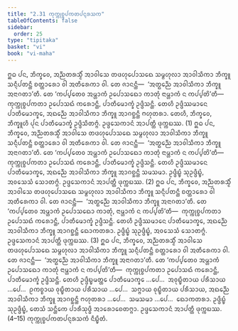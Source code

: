 ```yaml
---
title: "2.31 ᨠᩩᨠ᩠ᨠᩩᨧ᩠ᨧᨸᨠᨲᨸᨶ᩠ᨶᩁᩈᨠ"
tableOfContents: false
sidebar:
  order: 25
type: "tipitaka"
basket: "vi"
book: "vi-maha"
---
```



<DynamicBreadcrumb />

<Division number="175" book="vi-maha">

<Paragraph number="753" book="vi-maha">
ᩍᨵ ᨸᨶ, ᨽᩥᨠ᩠ᨡᩅᩮ, ᩋᨬ᩠ᨬᨲᩁᩈ᩠ᨾᩥᩴ ᩋᩣᩅᩤᩈᩮ ᨲᨴᩉᩩᨸᩮᩣᩈᨳᩮ ᩈᨾ᩠ᨻᩉᩩᩃᩣ ᩋᩣᩅᩤᩈᩥᨠᩣ ᨽᩥᨠ᩠ᨡᩪ ᩈᨶ᩠ᨶᩥᨸᨲᨶ᩠ᨲᩥ ᨧᨲ᩠ᨲᩣᩁᩮᩣ ᩅᩤ ᩋᨲᩥᩁᩮᨠᩣ ᩅᩤ. ᨲᩮ ᨩᩣᨶᨶ᩠ᨲᩥ—  ‘ᩋᨲ᩠ᨳᨬ᩠ᨬᩮ ᩋᩣᩅᩤᩈᩥᨠᩣ ᨽᩥᨠ᩠ᨡᩪ ᩋᨶᩣᨣᨲᩣ’ᨲᩥ. ᨲᩮ ‘ᨠᨸ᩠ᨸᨲᩮᩅ ᩋᨾ᩠ᩉᩣᨠᩴ ᩏᨸᩮᩣᩈᨳᩮᩣ ᨠᩣᨲᩩᩴ ᨶᩣᨾ᩠ᩉᩣᨠᩴ ᨶ ᨠᨸ᩠ᨸᨲᩦ’ᨲᩥ—  ᨠᩩᨠ᩠ᨠᩩᨧ᩠ᨧᨸᨠᨲᩣ ᩏᨸᩮᩣᩈᨳᩴ ᨠᩁᩮᩣᨶ᩠ᨲᩥ, ᨸᩣᨲᩥᨾᩮᩣᨠ᩠ᨡᩴ ᩏᨴ᩠ᨴᩥᩈᨶ᩠ᨲᩥ. ᨲᩮᩉᩥ ᩏᨴ᩠ᨴᩥᩔᨾᩣᨶᩮ ᨸᩣᨲᩥᨾᩮᩣᨠ᩠ᨡᩮ, ᩋᨳᨬ᩠ᨬᩮ ᩋᩣᩅᩤᩈᩥᨠᩣ ᨽᩥᨠ᩠ᨡᩪ ᩋᩣᨣᨧ᩠ᨨᨶ᩠ᨲᩥ ᨻᩉᩩᨲᩁᩣ. ᨲᩮᩉᩥ, ᨽᩥᨠ᩠ᨡᩅᩮ, ᨽᩥᨠ᩠ᨡᩪᩉᩥ ᨸᩩᨶ ᨸᩣᨲᩥᨾᩮᩣᨠ᩠ᨡᩴ ᩏᨴ᩠ᨴᩥᩈᩥᨲᨻ᩠ᨻᩴ. ᩏᨴ᩠ᨴᩮᩈᨠᩣᨶᩴ ᩋᩣᨸᨲ᩠ᨲᩥ ᨴᩩᨠ᩠ᨠᨭᩔ. (1)
</Paragraph>

<Paragraph number="754" book="vi-maha">
ᩍᨵ ᨸᨶ, ᨽᩥᨠ᩠ᨡᩅᩮ, ᩋᨬ᩠ᨬᨲᩁᩈ᩠ᨾᩥᩴ ᩋᩣᩅᩤᩈᩮ ᨲᨴᩉᩩᨸᩮᩣᩈᨳᩮ ᩈᨾ᩠ᨻᩉᩩᩃᩣ ᩋᩣᩅᩤᩈᩥᨠᩣ ᨽᩥᨠ᩠ᨡᩪ ᩈᨶ᩠ᨶᩥᨸᨲᨶ᩠ᨲᩥ ᨧᨲ᩠ᨲᩣᩁᩮᩣ ᩅᩤ ᩋᨲᩥᩁᩮᨠᩣ ᩅᩤ. ᨲᩮ ᨩᩣᨶᨶ᩠ᨲᩥ—  ‘ᩋᨲ᩠ᨳᨬ᩠ᨬᩮ ᩋᩣᩅᩤᩈᩥᨠᩣ ᨽᩥᨠ᩠ᨡᩪ ᩋᨶᩣᨣᨲᩣ’ᨲᩥ. ᨲᩮ ‘ᨠᨸ᩠ᨸᨲᩮᩅ ᩋᨾ᩠ᩉᩣᨠᩴ ᩏᨸᩮᩣᩈᨳᩮᩣ ᨠᩣᨲᩩᩴ ᨶᩣᨾ᩠ᩉᩣᨠᩴ ᨶ ᨠᨸ᩠ᨸᨲᩦ’ᨲᩥ—  ᨠᩩᨠ᩠ᨠᩩᨧ᩠ᨧᨸᨠᨲᩣ ᩏᨸᩮᩣᩈᨳᩴ ᨠᩁᩮᩣᨶ᩠ᨲᩥ, ᨸᩣᨲᩥᨾᩮᩣᨠ᩠ᨡᩴ ᩏᨴ᩠ᨴᩥᩈᨶ᩠ᨲᩥ. ᨲᩮᩉᩥ ᩏᨴ᩠ᨴᩥᩔᨾᩣᨶᩮ ᨸᩣᨲᩥᨾᩮᩣᨠ᩠ᨡᩮ, ᩋᨳᨬ᩠ᨬᩮ ᩋᩣᩅᩤᩈᩥᨠᩣ ᨽᩥᨠ᩠ᨡᩪ ᩋᩣᨣᨧ᩠ᨨᨶ᩠ᨲᩥ ᩈᨾᩈᨾᩣ. ᩏᨴ᩠ᨴᩥᨭ᩠ᨮᩴ ᩈᩩᩏᨴ᩠ᨴᩥᨭ᩠ᨮᩴ, ᩋᩅᩈᩮᩈᩴ ᩈᩮᩣᨲᨻ᩠ᨻᩴ. ᩏᨴ᩠ᨴᩮᩈᨠᩣᨶᩴ ᩋᩣᨸᨲ᩠ᨲᩥ ᨴᩩᨠ᩠ᨠᨭᩔ. (2)
</Paragraph>

<Paragraph number="755" book="vi-maha">
ᩍᨵ ᨸᨶ, ᨽᩥᨠ᩠ᨡᩅᩮ, ᩋᨬ᩠ᨬᨲᩁᩈ᩠ᨾᩥᩴ ᩋᩣᩅᩤᩈᩮ ᨲᨴᩉᩩᨸᩮᩣᩈᨳᩮ ᩈᨾ᩠ᨻᩉᩩᩃᩣ ᩋᩣᩅᩤᩈᩥᨠᩣ ᨽᩥᨠ᩠ᨡᩪ ᩈᨶ᩠ᨶᩥᨸᨲᨶ᩠ᨲᩥ ᨧᨲ᩠ᨲᩣᩁᩮᩣ ᩅᩤ ᩋᨲᩥᩁᩮᨠᩣ ᩅᩤ. ᨲᩮ ᨩᩣᨶᨶ᩠ᨲᩥ—  ‘ᩋᨲ᩠ᨳᨬ᩠ᨬᩮ ᩋᩣᩅᩤᩈᩥᨠᩣ ᨽᩥᨠ᩠ᨡᩪ ᩋᨶᩣᨣᨲᩣ’ᨲᩥ. ᨲᩮ ‘ᨠᨸ᩠ᨸᨲᩮᩅ ᩋᨾ᩠ᩉᩣᨠᩴ ᩏᨸᩮᩣᩈᨳᩮᩣ ᨠᩣᨲᩩᩴ, ᨶᩣᨾ᩠ᩉᩣᨠᩴ ᨶ ᨠᨸ᩠ᨸᨲᩦ’ᨲᩥ—  ᨠᩩᨠ᩠ᨠᩩᨧ᩠ᨧᨸᨠᨲᩣ ᩏᨸᩮᩣᩈᨳᩴ ᨠᩁᩮᩣᨶ᩠ᨲᩥ, ᨸᩣᨲᩥᨾᩮᩣᨠ᩠ᨡᩴ ᩏᨴ᩠ᨴᩥᩈᨶ᩠ᨲᩥ. ᨲᩮᩉᩥ ᩏᨴ᩠ᨴᩥᩔᨾᩣᨶᩮ ᨸᩣᨲᩥᨾᩮᩣᨠ᩠ᨡᩮ, ᩋᨳᨬ᩠ᨬᩮ ᩋᩣᩅᩤᩈᩥᨠᩣ ᨽᩥᨠ᩠ᨡᩪ ᩋᩣᨣᨧ᩠ᨨᨶ᩠ᨲᩥ ᨳᩮᩣᨠᨲᩁᩣ. ᩏᨴ᩠ᨴᩥᨭ᩠ᨮᩴ ᩈᩩᩏᨴ᩠ᨴᩥᨭ᩠ᨮᩴ, ᩋᩅᩈᩮᩈᩴ ᩈᩮᩣᨲᨻ᩠ᨻᩴ. ᩏᨴ᩠ᨴᩮᩈᨠᩣᨶᩴ ᩋᩣᨸᨲ᩠ᨲᩥ ᨴᩩᨠ᩠ᨠᨭᩔ. (3)
</Paragraph>

<Paragraph number="756" book="vi-maha">
ᩍᨵ ᨸᨶ, ᨽᩥᨠ᩠ᨡᩅᩮ, ᩋᨬ᩠ᨬᨲᩁᩈ᩠ᨾᩥᩴ ᩋᩣᩅᩤᩈᩮ ᨲᨴᩉᩩᨸᩮᩣᩈᨳᩮ ᩈᨾ᩠ᨻᩉᩩᩃᩣ ᩋᩣᩅᩤᩈᩥᨠᩣ ᨽᩥᨠ᩠ᨡᩪ ᩈᨶ᩠ᨶᩥᨸᨲᨶ᩠ᨲᩥ ᨧᨲ᩠ᨲᩣᩁᩮᩣ ᩅᩤ ᩋᨲᩥᩁᩮᨠᩣ ᩅᩤ. ᨲᩮ ᨩᩣᨶᨶ᩠ᨲᩥ—  ‘ᩋᨲ᩠ᨳᨬ᩠ᨬᩮ ᩋᩣᩅᩤᩈᩥᨠᩣ ᨽᩥᨠ᩠ᨡᩪ ᩋᨶᩣᨣᨲᩣ’ᨲᩥ. ᨲᩮ ‘ᨠᨸ᩠ᨸᨲᩮᩅ ᩋᨾ᩠ᩉᩣᨠᩴ ᩏᨸᩮᩣᩈᨳᩮᩣ ᨠᩣᨲᩩᩴ ᨶᩣᨾ᩠ᩉᩣᨠᩴ ᨶ ᨠᨸ᩠ᨸᨲᩦ’ᨲᩥ—  ᨠᩩᨠ᩠ᨠᩩᨧ᩠ᨧᨸᨠᨲᩣ ᩏᨸᩮᩣᩈᨳᩴ ᨠᩁᩮᩣᨶ᩠ᨲᩥ, ᨸᩣᨲᩥᨾᩮᩣᨠ᩠ᨡᩴ ᩏᨴ᩠ᨴᩥᩈᨶ᩠ᨲᩥ. ᨲᩮᩉᩥ ᩏᨴ᩠ᨴᩥᨭ᩠ᨮᨾᨲ᩠ᨲᩮ ᨸᩣᨲᩥᨾᩮᩣᨠ᩠ᨡᩮ …ᨸᩮ…  ᩋᩅᩩᨭ᩠ᨮᩥᨲᩣᨿ ᨸᩁᩥᩈᩣᨿ …ᨸᩮ…  ᩑᨠᨧ᩠ᨧᩣᨿ ᩅᩩᨭ᩠ᨮᩥᨲᩣᨿ ᨸᩁᩥᩈᩣᨿ …ᨸᩮ…  ᩈᨻ᩠ᨻᩣᨿ ᩅᩩᨭ᩠ᨮᩥᨲᩣᨿ ᨸᩁᩥᩈᩣᨿ, ᩋᨳᨬ᩠ᨬᩮ ᩋᩣᩅᩤᩈᩥᨠᩣ ᨽᩥᨠ᩠ᨡᩪ ᩋᩣᨣᨧ᩠ᨨᨶ᩠ᨲᩥ ᨻᩉᩩᨲᩁᩣ …ᨸᩮ…  ᩈᨾᩈᨾᩣ …ᨸᩮ…  ᨳᩮᩣᨠᨲᩁᩣ. ᩏᨴ᩠ᨴᩥᨭ᩠ᨮᩴ ᩈᩩᩏᨴ᩠ᨴᩥᨭ᩠ᨮᩴ, ᨲᩮᩈᩴ ᩈᨶ᩠ᨲᩥᨠᩮ ᨸᩣᩁᩥᩈᩩᨴ᩠ᨵᩥ ᩋᩣᩁᩮᩣᨧᩮᨲᨻ᩠ᨻᩣ. ᩏᨴ᩠ᨴᩮᩈᨠᩣᨶᩴ ᩋᩣᨸᨲ᩠ᨲᩥ ᨴᩩᨠ᩠ᨠᨭᩔ. (4–15)

</Paragraph>
</Division>

<Paragraph number="757" type="center" book="vi-maha">
ᨠᩩᨠ᩠ᨠᩩᨧ᩠ᨧᨸᨠᨲᨸᨶ᩠ᨶᩁᩈᨠᩴ ᨶᩥᨭ᩠ᨮᩥᨲᩴ.
</Paragraph>